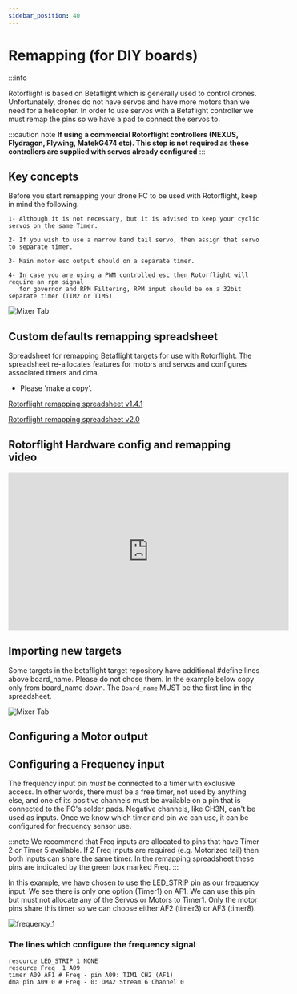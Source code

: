 ```yaml
---
sidebar_position: 40
---
```


# Remapping (for DIY boards)

:::info 

Rotorflight is based on Betaflight which is generally used to control drones. Unfortunately, drones do not have servos and have more motors than we need for a helicopter. In order to use servos with a Betaflight controller we must remap the pins so we have a pad to connect the servos to.

:::caution note
**If using a commercial Rotorflight controllers (NEXUS, Flydragon, Flywing, MatekG474 etc). This step is not required as these controllers are supplied with servos already configured**
:::

## Key concepts

Before you start remapping your drone FC to be used with Rotorflight, keep in mind the following.

    1- Although it is not necessary, but it is advised to keep your cyclic servos on the same Timer.

    2- If you wish to use a narrow band tail servo, then assign that servo to separate timer.

    3- Main motor esc output should on a separate timer.

    4- In case you are using a PWM controlled esc then Rotorflight will require an rpm signal
       for governor and RPM Filtering, RPM input should be on a 32bit separate timer (TIM2 or TIM5).

![Mixer Tab](./img/remapping-1.png)

## Custom defaults remapping spreadsheet
Spreadsheet for remapping Betaflight targets for use with Rotorflight. The spreadsheet re-allocates features for motors and servos and configures associated timers and dma.

* Please 'make a copy'. 

[Rotorflight remapping spreadsheet v1.4.1](https://docs.google.com/spreadsheets/d/1m-DhCcTTKnMhXicMjBQc5EqCSAowDk0TqXpZUyZq--A/edit?usp=drivesdk)

[Rotorflight remapping spreadsheet v2.0](https://docs.google.com/spreadsheets/d/1HyrgZuycS6S4s6TsFGkf90Z2PnO5yLcSx2tpa1-f1Vs/edit?usp=sharing)

## Rotorflight Hardware config and remapping video
<iframe width="560" height="315" src="https://www.youtube.com/embed/TNAeDaAjzfQ" title="YouTube video player" frameborder="0" allow="accelerometer; autoplay; clipboard-write; encrypted-media; gyroscope; picture-in-picture; web-share" allowfullscreen></iframe>

## Importing new targets 
Some targets in the betaflight target repository have additional #define lines above board_name. Please do not chose them. In the example below copy only from board_name down. The ``Board_name`` MUST be the first line in the spreadsheet.

![Mixer Tab](./img/remapping-2.png)

 ## Configuring a Motor output

 
 ## Configuring a Frequency input

The frequency input pin _must_ be connected to a timer with exclusive access.
In other words, there must be a free timer, not used by anything else, and one of its positive channels must be available
on a pin that is connected to the FC's solder pads. Negative channels, like CH3N, can't be used as inputs. Once we know which timer and pin we can use, it can be configured for
frequency sensor use. 

:::note
We recommend that Freq inputs are allocated to pins that have Timer 2 or Timer 5 available. If 2 Freq inputs are required (e.g. Motorized tail) then both inputs can share the same timer. In the remapping spreadsheet these pins are indicated by the green box marked Freq.
:::

In this example, we have chosen to use the LED_STRIP pin as our frequency input. We see there is only one option (Timer1) on AF1. We can use this pin but must not allocate any of the Servos or Motors to Timer1. Only the motor pins share this timer so we can choose either AF2 (timer3) or AF3 (timer8).

![frequency_1](./img/frequency_1.png)

### The lines which configure the frequency signal
```
resource LED_STRIP 1 NONE
resource Freq  1 A09
timer A09 AF1 # Freq - pin A09: TIM1 CH2 (AF1)
dma pin A09 0 # Freq - 0: DMA2 Stream 6 Channel 0

```


